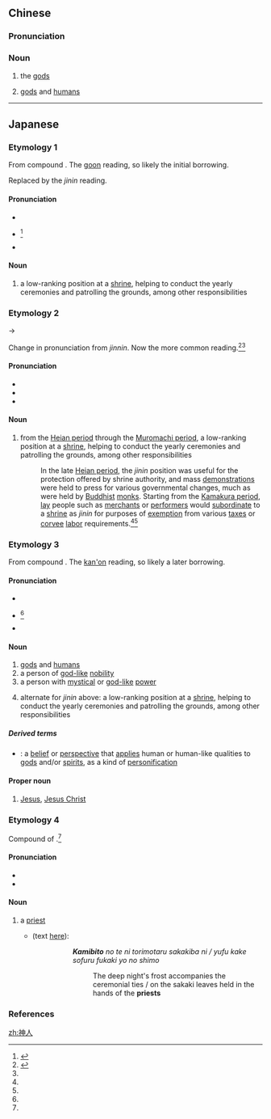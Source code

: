 ==Chinese==
{{zh-forms}}

===Pronunciation===
{{zh-pron
|m=shénrén
|h=pfs=sṳ̀n-ngìn
|mc=y
|cat=n
}}

===Noun===
{{zh-noun}}

# {{lb|zh|literary|sort=示05}} the [[god]]s
# {{lb|zh|literary|sort=示05}} [[god]]s and [[humans]]

----

==Japanese==

===Etymology 1===
{{ja-kanjitab|じん|にん|yomi=on}}
From {{etyl|ltc|ja|sort=じんにん}} compound {{m|ltc|神人|tr=*jhin *njin}}. The [[呉音#Japanese|goon]] reading, so likely the initial borrowing.

Replaced by the ''jinin'' reading.

====Pronunciation====
* {{l|ja|sc=Latn|音読み|On'yomi}}
* {{ja-accent-common|h|じ|んにん}}<ref name="DJR">{{R:Daijirin}}</ref>
* {{IPA|lang=ja|[d͡ʑĩnnĩɴ]}}

====Noun====
{{ja-noun|じんにん}}

# {{lb|ja|sort=しんにん'|archaic}} a low-ranking position at a [[shrine]], helping to conduct the yearly ceremonies and patrolling the grounds, among other responsibilities

===Etymology 2===
{{ja-kanjitab|じ|にん|yomi=irreg}}
{{IPAchar|/d͡ʑinnin/}} → {{IPAchar|/d͡ʑinin/}}

Change in pronunciation from ''jinnin''. Now the more common reading.<ref name="KDJ">{{R:Kokugo Dai Jiten}}</ref><ref name="DJR"/>

====Pronunciation====
* {{l|ja|sc=Latn|慣用読み|Kan'yōyomi}}
* {{ja-accent-common|h|じ|にん}}
* {{IPA|lang=ja|[d͡ʑinĩɴ]}}

====Noun====
{{ja-noun|じにん}}

# from the [[w:Heian period|Heian period]] through the [[w:Muromachi period|Muromachi period]], a low-ranking position at a [[shrine]], helping to conduct the yearly ceremonies and patrolling the grounds, among other responsibilities
#: In the late [[w:Heian period|Heian period]], the ''jinin'' position was useful for the protection offered by shrine authority, and mass [[demonstration]]s were held to press for various governmental changes, much as were held by [[Buddhist]] [[monk]]s. Starting from the [[w:Kamakura period|Kamakura period]], [[lay]] people such as [[merchant]]s or [[performer]]s would [[subordinate]] to a [[shrine]] as ''jinin'' for purposes of [[exemption]] from various [[tax]]es or [[corvee]] [[labor]] requirements.<ref name="DJR"/><ref name="KDJ"/>

===Etymology 3===
{{ja-kanjitab|しん|じん|yomi=on}}
From {{etyl|ltc|ja|sort=しんじん}} compound {{m|ltc|神人|tr=*jhin *njin}}. The [[漢音#Japanese|kan'on]] reading, so likely a later borrowing.

====Pronunciation====
* {{l|ja|sc=Latn|音読み|On'yomi}}
* {{ja-accent-common|h|し|んじん}}<ref name="DJR"/>
* {{IPA|lang=ja|[ɕĩnd͡ʑĩɴ]}}

====Noun====
{{ja-noun|しんじん}}

# [[god]]s and [[humans]]
# a person of [[god-like]] [[nobility]]
# a person with [[mystical]] or [[god-like]] [[power]]
# {{lb|ja|sort=しんじん|shinto}} alternate for ''jinin'' above: a low-ranking position at a [[shrine]], helping to conduct the yearly ceremonies and patrolling the grounds, among other responsibilities

=====Derived terms=====
* {{ja-r|神人同形説|しんじん どうけい せつ}}: a [[belief]] or [[perspective]] that [[apply|applies]] human or human-like qualities to [[god]]s and/or [[spirit]]s, as a kind of [[personification]]

====Proper noun====
{{ja-pos|proper|しんじん}}

# {{lb|ja|sort=しんじん|Christianity}} [[Jesus]], [[Jesus Christ]]

===Etymology 4===
{{ja-kanjitab|かみ|ひと|k2=びと|yomi=kun}}
Compound of {{compound|lang=ja|sort=かみびと|神|tr1=kami|t1=god, spirit|人|tr2=hito|t2=person}}.<ref name="KDJ"/> {{rendaku2|sort=かみびと|hito|bito}}

====Pronunciation====
* {{l|ja|sc=Latn|訓読み|Kun'yomi}}
* {{IPA|lang=ja|[ka̠mibito̞]}}

====Noun====
{{ja-noun|かみびと}}

# {{lb|ja|sort=かみびと|archaic|Shinto}} a [[priest]]
#* {{RQ:Genji Monogatari}} (text [http://etext.lib.virginia.edu/japanese/genji/Mur35GO.html#te8 here]):
#*: {{lang|ja|'''神人'''の手に取りもたる榊葉に / 木綿かけ添ふる深き夜の霜}}
#*:: {{lang|ja|'''かみびと'''のてにとりもたるさかきばに / ゆふかけそふるふかきよのしも}}
#*:: '''''Kamibito''' no te ni torimotaru sakakiba ni / yufu kake sofuru fukaki yo no shimo''
#*::: The deep night's frost accompanies the ceremonial ties / on the sakaki leaves held in the hands of the '''priests'''

===References===
<references/>

[[zh:神人]]